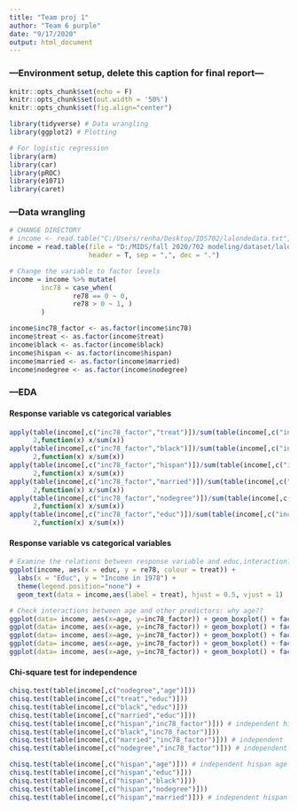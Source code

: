 ---
title: "Team proj 1"
author: "Team 6 purple"
date: "9/17/2020"
output: html_document
---

### ---Environment setup, delete this caption for final report---
```{r setup, include=FALSE}
knitr::opts_chunk$set(echo = F)
knitr::opts_chunk$set(out.width = '50%')
knitr::opts_chunk$set(fig.align="center")
```

```{r library,message=FALSE}
library(tidyverse) # Data wrangling
library(ggplot2) # Plotting

# For logistic regression
library(arm)
library(car)
library(pROC)
library(e1071)
library(caret)
```

### ---Data wrangling
```{r import data}
# CHANGE DIRECTORY
# income <- read.table("C:/Users/renha/Desktop/IDS702/lalondedata.txt",header = TRUE,sep = ",",stringsAsFactors = FALSE,row.names = 'X')
income = read.table(file = "D:/MIDS/fall 2020/702 modeling/dataset/lalondedata.txt",
                    header = T, sep = ",", dec = ".")
```

```{r}
# Change the variable to factor levels
income = income %>% mutate(
        inc78 = case_when(
                re78 == 0 ~ 0,
                re78 > 0 ~ 1, )
        )

income$inc78_factor <- as.factor(income$inc78)
income$treat <- as.factor(income$treat)
income$black <- as.factor(income$black)
income$hispan <- as.factor(income$hispan)
income$married <- as.factor(income$married)
income$nodegree <- as.factor(income$nodegree)
```


### ---EDA

#### Response variable vs categorical variables

```{r}
apply(table(income[,c("inc78_factor","treat")])/sum(table(income[,c("inc78_factor","treat")])),
      2,function(x) x/sum(x))
apply(table(income[,c("inc78_factor","black")])/sum(table(income[,c("inc78_factor","black")])),
      2,function(x) x/sum(x))
apply(table(income[,c("inc78_factor","hispan")])/sum(table(income[,c("inc78_factor","hispan")])),
      2,function(x) x/sum(x))
apply(table(income[,c("inc78_factor","married")])/sum(table(income[,c("inc78_factor","married")])),
      2,function(x) x/sum(x))
apply(table(income[,c("inc78_factor","nodegree")])/sum(table(income[,c("inc78_factor","nodegree")])),
      2,function(x) x/sum(x))
apply(table(income[,c("inc78_factor","educ")])/sum(table(income[,c("inc78_factor","educ")])),
      2,function(x) x/sum(x))
```

#### Response variable vs categorical variables

```{r}
# Examine the relations between response variable and educ,interaction??
ggplot(income, aes(x = educ, y = re78, colour = treat)) +
  labs(x = "Educ", y = "Income in 1978") +
  theme(legend.position="none") +
  geom_text(data = income,aes(label = treat), hjust = 0.5, vjust = 1)
```

```{r, echo=FALSE}
# Check interactions between age and other predictors: why age??
ggplot(data= income, aes(x=age, y=inc78_factor)) + geom_boxplot() + facet_wrap(~treat)
ggplot(data= income, aes(x=age, y=inc78_factor)) + geom_boxplot() + facet_wrap(~black)
ggplot(data= income, aes(x=age, y=inc78_factor)) + geom_boxplot() + facet_wrap(~hispan)
ggplot(data= income, aes(x=age, y=inc78_factor)) + geom_boxplot() + facet_wrap(~married)
ggplot(data= income, aes(x=age, y=inc78_factor)) + geom_boxplot() + facet_wrap(~nodegree) # possible nodegree:age
```


#### Chi-square test for independence
```{r}
chisq.test(table(income[,c("nodegree","age")]))
chisq.test(table(income[,c("treat","educ")]))
chisq.test(table(income[,c("black","educ")]))
chisq.test(table(income[,c("married","educ")]))
chisq.test(table(income[,c("hispan","inc78_factor")])) # independent hispan inc78_factor
chisq.test(table(income[,c("black","inc78_factor")]))
chisq.test(table(income[,c("married","inc78_factor")])) # independent
chisq.test(table(income[,c("nodegree","inc78_factor")])) # independent

chisq.test(table(income[,c("hispan","age")])) # independent hispan age
chisq.test(table(income[,c("hispan","educ")]))
chisq.test(table(income[,c("hispan","black")]))
chisq.test(table(income[,c("hispan","nodegree")]))
chisq.test(table(income[,c("hispan","married")])) # independent hispan married
```